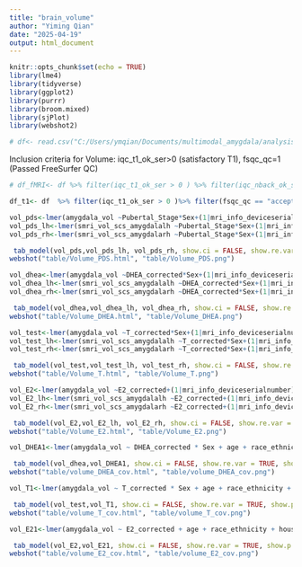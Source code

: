 ```yaml
---
title: "brain_volume"
author: "Yiming Qian"
date: "2025-04-19"
output: html_document
---
```


```r
knitr::opts_chunk$set(echo = TRUE)
library(lme4)
library(tidyverse)
library(ggplot2)
library(purrr)
library(broom.mixed) 
library(sjPlot)
library(webshot2)
```

```r
# df<- read.csv("C:/Users/ymqian/Documents/multimodal_amygdala/analysis/processed_data.csv")
```

Inclusion criteria for Volume: iqc_t1_ok_ser>0 (satisfactory T1), fsqc_qc=1 (Passed FreeSurfer QC)

```r
# df_fMRI<- df %>% filter(iqc_t1_ok_ser > 0 ) %>% filter(iqc_nback_ok_ser > 0) %>% filter(tfmri_nback_all_subthreshnvols > 200) %>% filter(tfmri_nback_beh_performflag == 1) %>% filter(fsqc_qc != "reject" | is.na(fsqc_qc)) 

df_t1<- df  %>% filter(iqc_t1_ok_ser > 0 )%>% filter(fsqc_qc == "accept" ) 
```

```r
vol_pds<-lmer(amygdala_vol ~Pubertal_Stage*Sex+(1|mri_info_deviceserialnumber) +(1|mri_info_deviceserialnumber:rel_family_id ), data=df_t1, na.action = na.omit)
vol_pds_lh<-lmer(smri_vol_scs_amygdalalh ~Pubertal_Stage*Sex+(1|mri_info_deviceserialnumber) +(1|mri_info_deviceserialnumber:rel_family_id ), data=df_t1, na.action = na.omit)
vol_pds_rh<-lmer(smri_vol_scs_amygdalarh ~Pubertal_Stage*Sex+(1|mri_info_deviceserialnumber) +(1|mri_info_deviceserialnumber:rel_family_id ), data=df_t1, na.action = na.omit)
```

```r
 tab_model(vol_pds,vol_pds_lh, vol_pds_rh, show.ci = FALSE, show.re.var = TRUE, show.p = TRUE, dv.labels = c("Amygdala Volume", "Left Amygdala Volume", "Right Amygdala Volume"),file = "table/Volume_PDS.html")
webshot("table/Volume_PDS.html", "table/Volume_PDS.png")
```
```r
vol_dhea<-lmer(amygdala_vol ~DHEA_corrected*Sex+(1|mri_info_deviceserialnumber) +(1|mri_info_deviceserialnumber:rel_family_id ), data=df_t1, na.action = na.omit)
vol_dhea_lh<-lmer(smri_vol_scs_amygdalalh ~DHEA_corrected*Sex+(1|mri_info_deviceserialnumber) +(1|mri_info_deviceserialnumber:rel_family_id ), data=df_t1, na.action = na.omit)
vol_dhea_rh<-lmer(smri_vol_scs_amygdalarh ~DHEA_corrected*Sex+(1|mri_info_deviceserialnumber) +(1|mri_info_deviceserialnumber:rel_family_id ), data=df_t1, na.action = na.omit)
```

```r
 tab_model(vol_dhea,vol_dhea_lh, vol_dhea_rh, show.ci = FALSE, show.re.var = TRUE, show.p = TRUE, dv.labels = c("Amygdala Volume", "Left Amygdala Volume", "Right Amygdala Volume"),file = "table/Volume_DHEA.html")
webshot("table/Volume_DHEA.html", "table/Volume_DHEA.png")
```

```r
vol_test<-lmer(amygdala_vol ~T_corrected*Sex+(1|mri_info_deviceserialnumber) +(1|mri_info_deviceserialnumber:rel_family_id ), data=df_t1, na.action = na.omit)
vol_test_lh<-lmer(smri_vol_scs_amygdalalh ~T_corrected*Sex+(1|mri_info_deviceserialnumber) +(1|mri_info_deviceserialnumber:rel_family_id ), data=df_t1, na.action = na.omit)
vol_test_rh<-lmer(smri_vol_scs_amygdalarh ~T_corrected*Sex+(1|mri_info_deviceserialnumber) +(1|mri_info_deviceserialnumber:rel_family_id ), data=df_t1, na.action = na.omit)
```

```r
 tab_model(vol_test,vol_test_lh, vol_test_rh, show.ci = FALSE, show.re.var = TRUE, show.p = TRUE, dv.labels = c("Amygdala Volume", "Left Amygdala Volume", "Right Amygdala Volume"),file = "table/Volume_T.html")
webshot("table/Volume_T.html", "table/Volume_T.png")
```
```r
vol_E2<-lmer(amygdala_vol ~E2_corrected+(1|mri_info_deviceserialnumber) +(1|mri_info_deviceserialnumber:rel_family_id ), data=df_t1, na.action = na.omit)
vol_E2_lh<-lmer(smri_vol_scs_amygdalalh ~E2_corrected+(1|mri_info_deviceserialnumber) +(1|mri_info_deviceserialnumber:rel_family_id ), data=df_t1, na.action = na.omit)
vol_E2_rh<-lmer(smri_vol_scs_amygdalarh ~E2_corrected+(1|mri_info_deviceserialnumber) +(1|mri_info_deviceserialnumber:rel_family_id ), data=df_t1, na.action = na.omit)
```

```r
 tab_model(vol_E2,vol_E2_lh, vol_E2_rh, show.ci = FALSE, show.re.var = TRUE, show.p = TRUE, dv.labels = c("Amygdala Volume", "Left Amygdala Volume", "Right Amygdala Volume"),file = "table/Volume_E2.html")
webshot("table/Volume_E2.html", "table/Volume_E2.png")
```

```r
vol_DHEA1<-lmer(amygdala_vol ~ DHEA_corrected * Sex + age + race_ethnicity + household.income + married2 + high.educ + pea_wiscv_trs + rsfmri_ntpoints + (1|mri_info_deviceserialnumber) + (1|mri_info_deviceserialnumber:rel_family_id), data=df_t1, na.action = na.omit)
```

```r
 tab_model(vol_dhea,vol_DHEA1, show.ci = FALSE, show.re.var = TRUE, show.p = TRUE, dv.labels = c("Amygdala Volume", "Amygdala Volume (cov)"),file = "table/volume_DHEA_cov.html")
webshot("table/volume_DHEA_cov.html", "table/volume_DHEA_cov.png")
```

```r
vol_T1<-lmer(amygdala_vol ~ T_corrected * Sex + age + race_ethnicity + household.income + married2 + high.educ + pea_wiscv_trs + rsfmri_ntpoints + (1|mri_info_deviceserialnumber) + (1|mri_info_deviceserialnumber:rel_family_id), data=df_t1, na.action = na.omit)
```

```r
 tab_model(vol_test,vol_T1, show.ci = FALSE, show.re.var = TRUE, show.p = TRUE, dv.labels = c("Amygdala Volume", "Amygdala Volume (cov)"),file = "table/volume_T_cov.html")
webshot("table/volume_T_cov.html", "table/volume_T_cov.png")
```

```r
vol_E21<-lmer(amygdala_vol ~ E2_corrected + age + race_ethnicity + household.income + married2 + high.educ + pea_wiscv_trs + rsfmri_ntpoints + (1|mri_info_deviceserialnumber) + (1|mri_info_deviceserialnumber:rel_family_id), data=df_t1, na.action = na.omit)
```

```r
 tab_model(vol_E2,vol_E21, show.ci = FALSE, show.re.var = TRUE, show.p = TRUE, dv.labels = c("Amygdala Volume", "Amygdala Volume (cov)"),file = "table/volume_E2_cov.html")
webshot("table/volume_E2_cov.html", "table/volume_E2_cov.png")
```


